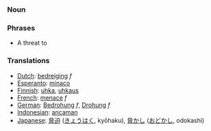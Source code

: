 === Noun ===

===Phrases===
*A threat to

===Translations===
*[[Dutch]]: [[bedreiging]] ''f''
*[[Esperanto]]: [[minaco]]
*[[Finnish]]: [[uhka]], [[uhkaus]]
*[[French]]: [[menace]] ''f''
*[[German]]: [[Bedrohung]] ''f'', [[Drohung]] ''f''
*[[Indonesian]]: [[ancam|ancaman]]
*[[Japanese]]: [[脅迫]] ([[きょうはく]], kyōhaku), [[脅かし]] ([[おどかし]], odokashi)